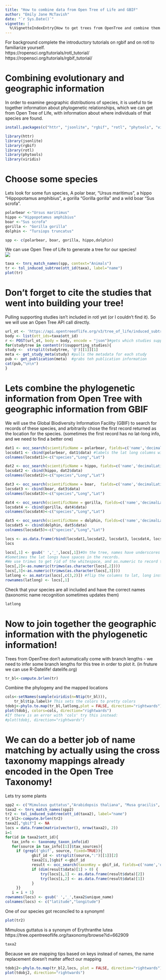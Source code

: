 ```yaml
---
title: "How to combine data from Open Tree of Life and GBIF"
author: "Emily Jane McTavish"
date: "`r Sys.Date()`"
vignette: |
  %\VignetteIndexEntry{How to get trees from OpenTree and combine them with GBIF location data.} %\VignetteEngine{knitr::rmarkdown} \usepackage[utf8]{inputenc}
---
```

For background complete the introductory tutorials on rgbif and on rotl to familiarize yourself.  
https://ropensci.org/tutorials/rotl_tutorial/  
https://ropensci.org/tutorials/rgbif_tutorial/  

# Combining evolutionary and geographic information
In order to examine geographic distributions of species, it is useful to tie together information about phylogenetic relationships, which we can get from Open Tree of Life, with information about where individuals of that species are found.

```r
install.packages(c("httr", "jsonlite", "rgbif", "rotl", "phytools", "viridis"))

library(httr)
library(jsonlite)
library(rgbif)
library(rotl)
library(phytools)
library(viridis)
```


# Choose some species
Lets look for some fun species, 
A polar bear, "Ursus maritimus", a hippo "Hippopotamus amphibius", a gorilla "Gorilla gorilla" and a wild boar "Sus scrofa".

```r
polarbear <-"Ursus maritimus"
hippo <-"Hippopotamus amphibius"
boar <-"Sus scrofa"
gorilla <- "Gorilla gorilla"
dolphin <- "Tursiops truncatus"

spp <- c(polarbear, boar, gorilla, hippo,dolphin)
```

We can use Open Tree of Life to generate a tree for our species!  
![](OpenTree-final-logo-copy.png)
```r
taxa <- tnrs_match_names(spp, context="Animals")
tr <- tol_induced_subtree(ott_id(taxa), label="name")
plot(tr)
```

# Don't forget to cite the studies that went into building your tree!
Pulling supporting studies isn't included in rotl yet (or I couldn't find it).
So we will use an Open Tree API call directly.

```r
url_ot <- 'https://api.opentreeoflife.org/v3/tree_of_life/induced_subtree'
body <- list(ott_ids=taxa$ott_id)
r <- POST(url_ot, body = body, encode = "json")#gets which studies support the subtree from  the open tree API
for(studytree in content(r)$supporting_studies){
study <-  strsplit(studytree, '@')[[1]][1]
meta <- get_study_meta(study) #pulls the metadata for each study
pub <- get_publication(meta)  #grabs teh publication information
cat(pub,"\n\n")
}
```
# Lets combine the phylogenetic information from Open Tree with geographic information from GBIF


We will use the Global Biodiversity Information Facility (GBIF) to search for records of these species, and arbitrarily chose the first record returned as the location for the species. (sometimes the first record has no lat-long info, and we need to find a better one)


```r
dat1 <- occ_search(scientificName = polarbear, fields=c('name','decimalLatitude', 'decimalLongitude'), limit = 10)
locsdat1 <- cbind(polarbear, dat1$data) #labels the lat long columns with the species name
colnames(locsdat1)<-c("species","Long","Lat")

dat2 <- occ_search(scientificName = hippo, fields=c('name','decimalLatitude', 'decimalLongitude'), limit = 10)
locsdat2 <- cbind(hippo, dat2$data)
colnames(locsdat2)<-c("species","Long","Lat")

dat3 <- occ_search(scientificName = boar,  fields=c('name','decimalLatitude', 'decimalLongitude'), limit = 10)
locsdat3 <- cbind(boar, dat3$data)
colnames(locsdat3)<-c("species","Long","Lat")

dat4 <- occ_search(scientificName = gorilla, fields=c('name','decimalLatitude', 'decimalLongitude'), limit = 10)
locsdat4 <- cbind(gorilla, dat4$data)
colnames(locsdat4)<-c("species","Long","Lat")

dat5 <- occ_search(scientificName = dolphin, fields=c('name','decimalLatitude', 'decimalLongitude'), limit = 10)
locsdat5 <- cbind(dolphin, dat5$data)
colnames(locsdat5)<-c("species","Long","Lat")

locs <- as.data.frame(rbind(locsdat1,locsdat2, locsdat3, locsdat4, locsdat5)) #Combine the data from each species
locs
```

```r
locs[,1] <- gsub(' ','_',locs[,1])#On the tree, names have underscores instead of spaces.
#Sometimes the lat longs have spaces in the records. 
#We use trimws to get rid of the whitespace, and as.numeric to record the the latitudes and longitudes as numbers instead of characters.
locs[,2]<-as.numeric(trimws(as.character(locs[,2])))
locs[,3]<-as.numeric(trimws(as.character(locs[,3])))
latlong <- as.matrix(locs[,c(3,2)]) #flip the columns to lat, long instead of long,lat
rownames(latlong) <- locs[,1]
```
Check that your species are all included and have the correct names (taxonomic name recognition sometimes updates them)
```r
latlong
```


# Now to join together the geographic information with the phylogenetic information!
Trees from OpenTree don't automatically come with branch lengths - we need to infer some branch lengths for this tree in order to plot it. (in fruture we can use R-Datelife! datelife.org)

```r
tr_bl<-compute.brlen(tr)
```

Combine the phylogeny and the mapped locations
```r
cols<-setNames(sample(viridis(n=Ntip(tr_bl))),
    tr_bl$tip.label)# This sets the colors to pretty colors
tdobj<-phylo.to.map(tr_bl,latlong,plot = FALSE, direction="rightwards")
plot(tdobj, colors=cols, direction="rightwards")
#If there is an error with 'cols' try this instead:
#plot(tdobj, direction="rightwards")
```
  
# We can do a better job of name matching by actually using the cross taxonomy mappings already encoded in the Open Tree Taxonomy!

Lets try some plants

```r
spp2 <- c("Mimulous guttatus","Arabidopsis thaliana", "Musa gracilis", "Carex capitata")
taxa2 <- tnrs_match_names(spp2)
tr2 <- tol_induced_subtree(ott_id(taxa2), label="name")
tr_bl2<-compute.brlen(tr2)
taxa2[,"gbif"] <- NA
locs = data.frame(matrix(vector(), nrow(taxa2), 2))
i=1
for(id in taxa2$ott_id){
   tax_info <- taxonomy_taxon_info(id)
   for(source in tax_info[[1]]$tax_sources){
     if (grepl('gbif', source, fixed=TRUE)){
            gbif_id <- strsplit(source,":")[[1]][2]
            taxa2[i,]$gbif <-gbif_id
            result <- occ_search(taxonKey = gbif_id, fields=c('name','decimalLatitude', 'decimalLongitude'), limit = 5)
            if (dim(result$data)[1] > 0) {
                try(locs[i,1] <- as.data.frame(result$data)[2])
                try(locs[i,2] <- as.data.frame(result$data)[1])
            }
     }}
   i = i + 1}
rownames(locs) <- gsub(' ','_',taxa2$unique_name) 
colnames(locs) <- c("latitude","longitude")
```

One of our species got reconciled to a synonym! 
```r
plot(tr2)
```
Mimulous guttatus is a synonym of Erythranthe lutea 
https://tree.opentreeoflife.org/taxonomy/browse?id=662909

```r
taxa2
```
Because we are mapping tips based on keys instead of names, the name replacement doesn't matter affect our mapping

```r
tdobj2<-phylo.to.map(tr_bl2,locs, plot = FALSE, direction="rightwards")
plot(tdobj2, direction="rightwards")
```

